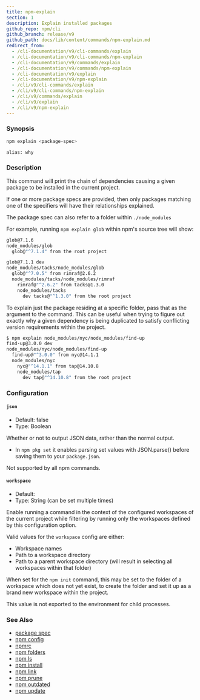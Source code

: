 ```yaml
---
title: npm-explain
section: 1
description: Explain installed packages
github_repo: npm/cli
github_branch: release/v9
github_path: docs/lib/content/commands/npm-explain.md
redirect_from:
  - /cli-documentation/v9/cli-commands/explain
  - /cli-documentation/v9/cli-commands/npm-explain
  - /cli-documentation/v9/commands/explain
  - /cli-documentation/v9/commands/npm-explain
  - /cli-documentation/v9/explain
  - /cli-documentation/v9/npm-explain
  - /cli/v9/cli-commands/explain
  - /cli/v9/cli-commands/npm-explain
  - /cli/v9/commands/explain
  - /cli/v9/explain
  - /cli/v9/npm-explain
---
```


### Synopsis

```bash
npm explain <package-spec>

alias: why
```

### Description

This command will print the chain of dependencies causing a given package to be installed in the current project.

If one or more package specs are provided, then only packages matching one of the specifiers will have their relationships explained.

The package spec can also refer to a folder within `./node_modules`

For example, running `npm explain glob` within npm's source tree will show:

```bash
glob@7.1.6
node_modules/glob
  glob@"^7.1.4" from the root project

glob@7.1.1 dev
node_modules/tacks/node_modules/glob
  glob@"^7.0.5" from rimraf@2.6.2
  node_modules/tacks/node_modules/rimraf
    rimraf@"^2.6.2" from tacks@1.3.0
    node_modules/tacks
      dev tacks@"^1.3.0" from the root project
```

To explain just the package residing at a specific folder, pass that as the argument to the command. This can be useful when trying to figure out exactly why a given dependency is being duplicated to satisfy conflicting version requirements within the project.

```bash
$ npm explain node_modules/nyc/node_modules/find-up
find-up@3.0.0 dev
node_modules/nyc/node_modules/find-up
  find-up@"^3.0.0" from nyc@14.1.1
  node_modules/nyc
    nyc@"^14.1.1" from tap@14.10.8
    node_modules/tap
      dev tap@"^14.10.8" from the root project
```

### Configuration

#### `json`

- Default: false
- Type: Boolean

Whether or not to output JSON data, rather than the normal output.

- In `npm pkg set` it enables parsing set values with JSON.parse() before saving them to your `package.json`.

Not supported by all npm commands.

#### `workspace`

- Default:
- Type: String (can be set multiple times)

Enable running a command in the context of the configured workspaces of the current project while filtering by running only the workspaces defined by this configuration option.

Valid values for the `workspace` config are either:

- Workspace names
- Path to a workspace directory
- Path to a parent workspace directory (will result in selecting all workspaces within that folder)

When set for the `npm init` command, this may be set to the folder of a workspace which does not yet exist, to create the folder and set it up as a brand new workspace within the project.

This value is not exported to the environment for child processes.

### See Also

- [package spec](/cli/v9/using-npm/package-spec)
- [npm config](/cli/v9/commands/npm-config)
- [npmrc](/cli/v9/configuring-npm/npmrc)
- [npm folders](/cli/v9/configuring-npm/folders)
- [npm ls](/cli/v9/commands/npm-ls)
- [npm install](/cli/v9/commands/npm-install)
- [npm link](/cli/v9/commands/npm-link)
- [npm prune](/cli/v9/commands/npm-prune)
- [npm outdated](/cli/v9/commands/npm-outdated)
- [npm update](/cli/v9/commands/npm-update)
